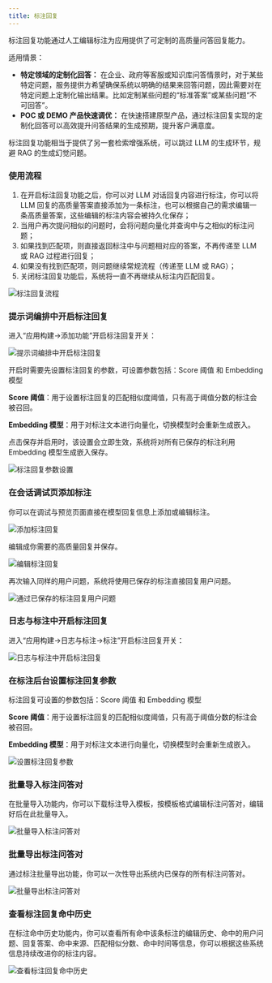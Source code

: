 ```yaml
---
title: 标注回复
---
```


标注回复功能通过人工编辑标注为应用提供了可定制的高质量问答回复能力。

适用情景：

* **特定领域的定制化回答：** 在企业、政府等客服或知识库问答情景时，对于某些特定问题，服务提供方希望确保系统以明确的结果来回答问题，因此需要对在特定问题上定制化输出结果。比如定制某些问题的“标准答案”或某些问题“不可回答”。
* **POC 或 DEMO 产品快速调优：** 在快速搭建原型产品，通过标注回复实现的定制化回答可以高效提升问答结果的生成预期，提升客户满意度。

标注回复功能相当于提供了另一套检索增强系统，可以跳过 LLM 的生成环节，规避 RAG 的生成幻觉问题。

### 使用流程

1. 在开启标注回复功能之后，你可以对 LLM 对话回复内容进行标注，你可以将 LLM 回复的高质量答案直接添加为一条标注，也可以根据自己的需求编辑一条高质量答案，这些编辑的标注内容会被持久化保存；
2. 当用户再次提问相似的问题时，会将问题向量化并查询中与之相似的标注问题；
3. 如果找到匹配项，则直接返回标注中与问题相对应的答案，不再传递至 LLM 或 RAG 过程进行回复；
4. 如果没有找到匹配项，则问题继续常规流程（传递至 LLM 或 RAG）；
5. 关闭标注回复功能后，系统将一直不再继续从标注内匹配回复。

![标注回复流程](https://assets-docs.dify.ai/dify-enterprise-mintlify/zh_CN/guides/annotation/7bebcf85d52f65d5649956f47ed33d43.png)

### 提示词编排中开启标注回复

进入“应用构建->添加功能”开启标注回复开关：

![提示词编排中开启标注回复](https://assets-docs.dify.ai/dify-enterprise-mintlify/zh_CN/guides/annotation/1aaba1cc8c3f7ceece1b4de8ba4b0038.png)

开启时需要先设置标注回复的参数，可设置参数包括：Score 阈值 和 Embedding 模型

**Score 阈值**：用于设置标注回复的匹配相似度阈值，只有高于阈值分数的标注会被召回。

**Embedding 模型**：用于对标注文本进行向量化，切换模型时会重新生成嵌入。

点击保存并启用时，该设置会立即生效，系统将对所有已保存的标注利用 Embedding 模型生成嵌入保存。

![标注回复参数设置](https://assets-docs.dify.ai/dify-enterprise-mintlify/zh_CN/guides/annotation/cf48a6175713ab19c8a0dce5271bb5c2.png)

### 在会话调试页添加标注

你可以在调试与预览页面直接在模型回复信息上添加或编辑标注。

![添加标注回复](https://assets-docs.dify.ai/dify-enterprise-mintlify/zh_CN/guides/annotation/a876fdbcfcae8e9b274fc2985666cc39.png)

编辑成你需要的高质量回复并保存。

![编辑标注回复](https://assets-docs.dify.ai/dify-enterprise-mintlify/zh_CN/guides/annotation/38a546a5959703466597f7e06713b2c6.png)

再次输入同样的用户问题，系统将使用已保存的标注直接回复用户问题。

![通过已保存的标注回复用户问题](https://assets-docs.dify.ai/dify-enterprise-mintlify/zh_CN/guides/annotation/11197a74c9f1f24117f188fb5ebd2632.png)

### 日志与标注中开启标注回复

进入“应用构建->日志与标注->标注”开启标注回复开关：

![日志与标注中开启标注回复](https://assets-docs.dify.ai/dify-enterprise-mintlify/zh_CN/guides/annotation/9244726b55026866de18d225b3b78c73.png)

### 在标注后台设置标注回复参数

标注回复可设置的参数包括：Score 阈值 和 Embedding 模型

**Score 阈值**：用于设置标注回复的匹配相似度阈值，只有高于阈值分数的标注会被召回。

**Embedding 模型**：用于对标注文本进行向量化，切换模型时会重新生成嵌入。

![设置标注回复参数](https://assets-docs.dify.ai/dify-enterprise-mintlify/zh_CN/guides/annotation/0b382b1a804875dc4d387587cd30145d.png)

### 批量导入标注问答对

在批量导入功能内，你可以下载标注导入模板，按模板格式编辑标注问答对，编辑好后在此批量导入。

![批量导入标注问答对](https://assets-docs.dify.ai/dify-enterprise-mintlify/zh_CN/guides/annotation/796d2413092c639907e55b59a38c1527.png)

### 批量导出标注问答对

通过标注批量导出功能，你可以一次性导出系统内已保存的所有标注问答对。

![批量导出标注问答对](https://assets-docs.dify.ai/dify-enterprise-mintlify/zh_CN/guides/annotation/81e38ef807dc5057720d9c2bc46ab469.png)

### 查看标注回复命中历史

在标注命中历史功能内，你可以查看所有命中该条标注的编辑历史、命中的用户问题、回复答案、命中来源、匹配相似分数、命中时间等信息，你可以根据这些系统信息持续改进你的标注内容。

![查看标注回复命中历史](https://assets-docs.dify.ai/dify-enterprise-mintlify/zh_CN/guides/annotation/b3957b38a97e6611006d0fa43b05e52b.png)
